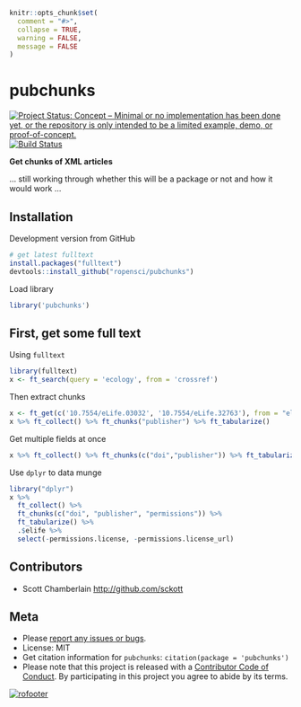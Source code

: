 ```r
knitr::opts_chunk$set(
  comment = "#>",
  collapse = TRUE,
  warning = FALSE,
  message = FALSE
)
```

pubchunks
=========

[![Project Status: Concept – Minimal or no implementation has been done yet, or the repository is only intended to be a limited example, demo, or proof-of-concept.](http://www.repostatus.org/badges/latest/concept.svg)](http://www.repostatus.org/#concept)
[![Build Status](https://api.travis-ci.org/ropensci/pubchunks.svg)](https://travis-ci.org/ropensci/pubchunks)

__Get chunks of XML articles__

... still working through whether this will be a package or not and how it would work ...


## Installation

Development version from GitHub

```r
# get latest fulltext
install.packages("fulltext")
devtools::install_github("ropensci/pubchunks")
```

Load library

```r
library('pubchunks')
```

## First, get some full text

Using `fulltext`

```r
library(fulltext)
x <- ft_search(query = 'ecology', from = 'crossref')
```

Then extract chunks

```r
x <- ft_get(c('10.7554/eLife.03032', '10.7554/eLife.32763'), from = "elife")
x %>% ft_collect() %>% ft_chunks("publisher") %>% ft_tabularize()
```

Get multiple fields at once

```r
x %>% ft_collect() %>% ft_chunks(c("doi","publisher")) %>% ft_tabularize()
```

Use `dplyr` to data munge

```r
library("dplyr")
x %>%
  ft_collect() %>% 
  ft_chunks(c("doi", "publisher", "permissions")) %>%
  ft_tabularize() %>%
  .$elife %>%
  select(-permissions.license, -permissions.license_url)
```

## Contributors

* Scott Chamberlain <http://github.com/sckott>

## Meta

* Please [report any issues or bugs](https://github.com/ropensci/pubchunks/issues).
* License: MIT
* Get citation information for `pubchunks`: `citation(package = 'pubchunks')`
* Please note that this project is released with a [Contributor Code of Conduct](CODE_OF_CONDUCT.md). By participating in this project you agree to abide by its terms.

[![rofooter](https://ropensci.org/public_images/github_footer.png)](https://ropensci.org)
